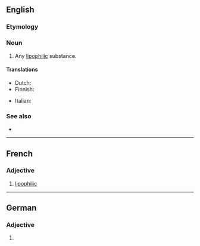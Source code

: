 ==English==

===Etymology===
{{confix|en|lipo|phile}}

===Noun===
{{en-noun}}

# {{lb|en|chemistry}} Any [[lipophilic]] substance.

====Translations====
{{trans-top|lipophilic substance}}
* Dutch: {{t+|nl|lipofiel}}
* Finnish: {{t|fi|lipofiili}}
{{trans-mid}}
* Italian: {{t|it|lipofila|f}}
{{trans-bottom}}

===See also===
* {{l|en|hydrophile}}

----

==French==

===Adjective===
{{fr-adj|mf}}

# [[lipophilic]]

----

==German==

===Adjective===
{{head|de|adjective form}}

# {{de-adj form of|lipophil}}